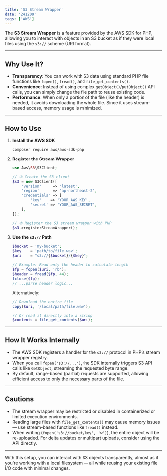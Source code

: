 ```yaml
---
title: 'S3 Stream Wrapper'
date: '241209'
tags: ['AWS']
---
```


The **S3 Stream Wrapper** is a feature provided by the AWS SDK for PHP, allowing you to interact with objects in an S3 bucket as if they were local files using the `s3://` scheme (URI format).

---

## Why Use It?

- **Transparency**: You can work with S3 data using standard PHP file functions like `fopen()`, `fread()`, and `file_get_contents()`.
- **Convenience**: Instead of using complex `getObject()`/`putObject()` API calls, you can simply change the file path to reuse existing code.
- **Performance**: When only a portion of the file (like the header) is needed, it avoids downloading the whole file. Since it uses stream-based access, memory usage is minimized.

---

## How to Use

1. **Install the AWS SDK**

   ```bash
   composer require aws/aws-sdk-php
   ```

2. **Register the Stream Wrapper**

   ```php
   use Aws\S3\S3Client;

   // ① Create the S3 client
   $s3 = new S3Client([
       'version'     => 'latest',
       'region'      => 'ap-northeast-2',
       'credentials' => [
           'key'    => 'YOUR_AWS_KEY',
           'secret' => 'YOUR_AWS_SECRET',
       ],
   ]);

   // ② Register the S3 stream wrapper with PHP
   $s3->registerStreamWrapper();
   ```

3. **Use the `s3://` Path**

   ```php
   $bucket = 'my-bucket';
   $key    = 'path/to/file.wav';
   $uri    = "s3://{$bucket}/{$key}";

   // Example: Read only the header to calculate length
   $fp = fopen($uri, 'rb');
   $header = fread($fp, 44);
   fclose($fp);
   // ...parse header logic...
   ```

   Alternatively:

   ```php
   // Download the entire file
   copy($uri, '/local/path/file.wav');

   // Or read it directly into a string
   $contents = file_get_contents($uri);
   ```

---

## How It Works Internally

- The AWS SDK registers a handler for the `s3://` protocol in PHP’s stream wrapper registry.
- When you call `fopen('s3://...')`, the SDK internally triggers S3 API calls like `GetObject`, streaming the requested byte range.
- By default, range-based (partial) requests are supported, allowing efficient access to only the necessary parts of the file.

---

## Cautions

- The stream wrapper may be restricted or disabled in containerized or limited execution environments.
- Reading large files with `file_get_contents()` may cause memory issues — use stream-based functions like `fread()` instead.
- When writing (`fopen('s3://bucket/key', 'w')`), the entire object will be re-uploaded. For delta updates or multipart uploads, consider using the API directly.

---

With this setup, you can interact with S3 objects transparently, almost as if you're working with a local filesystem — all while reusing your existing file I/O code with minimal changes.
